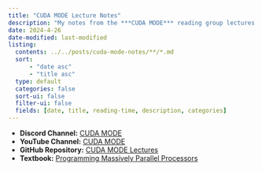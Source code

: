 ```yaml
---
title: "CUDA MODE Lecture Notes"
description: "My notes from the ***CUDA MODE*** reading group lectures run by **Andreas Kopf** and **Mark Saroufim**."
date: 2024-4-26
date-modified: last-modified
listing:
  contents: ../../posts/cuda-mode-notes/**/*.md
  sort: 
      - "date asc"
      - "title asc"
  type: default
  categories: false
  sort-ui: false
  filter-ui: false
  fields: [date, title, reading-time, description, categories]
---
```


::: {.callout-note title="Resource Links:"}

* **Discord Channel:** [CUDA MODE](https://discord.gg/cudamode)
* **YouTube Channel:** [CUDA MODE](https://www.youtube.com/@CUDAMODE)
* **GitHub Repository:** [CUDA MODE Lectures](https://github.com/cuda-mode/lectures/tree/main/)
* **Textbook:** [Programming Massively Parallel Processors](https://www.amazon.com/Programming-Massively-Parallel-Processors-Hands/dp/0323912311/)

:::